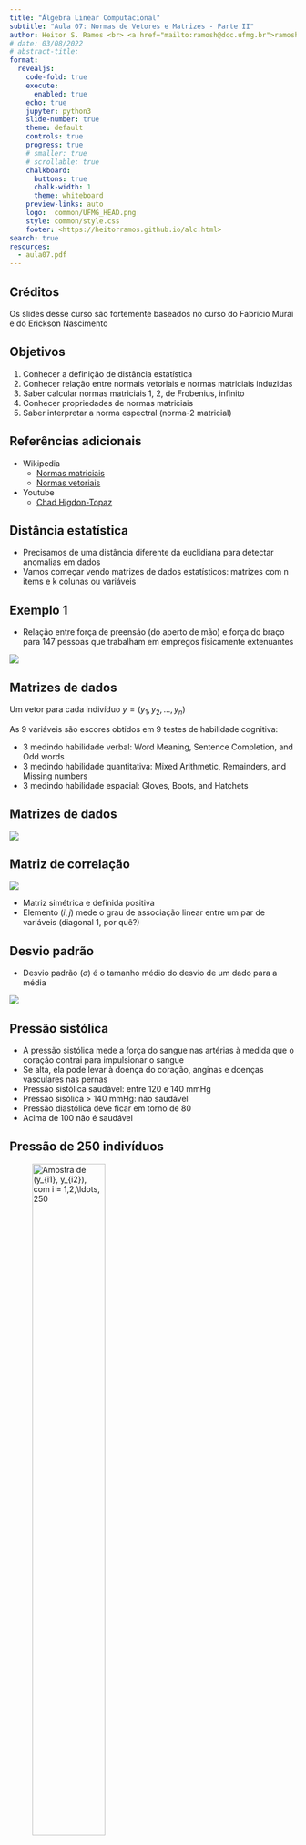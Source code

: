 ```yaml
---
title: "Álgebra Linear Computacional"
subtitle: "Aula 07: Normas de Vetores e Matrizes - Parte II"
author: Heitor S. Ramos <br> <a href="mailto:ramosh@dcc.ufmg.br">ramosh@dcc.ufmg.br</a>
# date: 03/08/2022 
# abstract-title: 
format:
  revealjs: 
    code-fold: true 
    execute: 
      enabled: true
    echo: true
    jupyter: python3
    slide-number: true
    theme: default
    controls: true
    progress: true
    # smaller: true
    # scrollable: true
    chalkboard:
      buttons: true
      chalk-width: 1
      theme: whiteboard
    preview-links: auto
    logo:  common/UFMG_HEAD.png
    style: common/style.css
    footer: <https://heitorramos.github.io/alc.html>
search: true
resources:
  - aula07.pdf
---
```

## Créditos
:::{.callout-important}
Os slides desse curso são fortemente baseados no curso do Fabrício Murai e do Erickson Nascimento
:::

## Objetivos

1. Conhecer a definição de distância estatística
2. Conhecer relação entre normais vetoriais e normas matriciais induzidas
3. Saber calcular normas matriciais 1, 2, de Frobenius, infinito
4. Conhecer propriedades de normas matriciais
5. Saber interpretar a norma espectral (norma-2 matricial)


## Referências adicionais

- Wikipedia
    - [Normas matriciais](https://en.wikipedia.org/wiki/Norm_(mathematics))
    - [Normas vetoriais](https://en.wikipedia.org/wiki/Norm_(mathematics))

- Youtube
    - [Chad Higdon-Topaz](https://youtu.be/UtNPmGw60jg)


## Distância estatística

- Precisamos de uma distância diferente da euclidiana para detectar anomalias em dados
- Vamos começar vendo matrizes de dados estatísticos: matrizes com n items e k colunas ou variáveis

## Exemplo 1 {.scrollable}

- Relação entre força de preensão (do aperto de mão) e força do braço para 147 pessoas que trabalham em empregos fisicamente extenuantes

![](figs/Aula07/ex1.png){fig-align="center"}

## Matrizes de dados
Um vetor para cada indivíduo $y = (y_1,y_2,\ldots,y_n)$

As 9 variáveis são escores obtidos em 9 testes de habilidade cognitiva:

- 3 medindo habilidade verbal: Word Meaning, Sentence Completion, and Odd words
- 3 medindo habilidade quantitativa: Mixed Arithmetic, Remainders, and Missing numbers
- 3 medindo habilidade espacial: Gloves, Boots, and Hatchets 

## Matrizes de dados

![](figs/Aula07/ex2.png){fig-align="center"}

## Matriz de correlação {.scrollable}

![](figs/Aula07/Mcorr.png){fig-align="center"}

- Matriz simétrica e definida positiva
- Elemento $(i,j)$ mede o grau de associação linear entre um par de variáveis (diagonal 1, por quê?)

## Desvio padrão {.scrollable}

- Desvio padrão ($\sigma$) é o tamanho médio do desvio de um dado para a média

![](figs/Aula07/desviopadrao.png){fig-align="center"}

## Pressão sistólica

- A pressão sistólica mede a força do sangue nas artérias à medida que o coração contrai para impulsionar o sangue
- Se alta, ela pode levar à doença do coração, anginas e doenças vasculares nas pernas
- Pressão sistólica saudável: entre 120 e 140 mmHg
- Pressão sisólica > 140 mmHg: não saudável
- Pressão diastólica deve ficar em torno de 80
- Acima de 100 não é saudável

## Pressão de 250 indivíduos

![Amostra de $(y_{i1}, y_{i2})$, com $i = 1,2,\ldots, 250$](figs/Aula07/pressao.png){width="55%" fig-align="center"}


## Médias para referência{.scrollable}

- 250 instâncias do vetor aleatório: $Y = (Y_1, Y_2)$
- Vetor com os valores esperados de cada variável:
$$\mathbb E(Y) = \mathbb E(Y_1,Y_2) = (\mathbb E(Y_1), \mathbb E(Y_2)) = (\mu_1, \mu_2) = \mu$$ 

![](figs/Aula07/pressao.png){width="55%" fig-align="center"}

## Quem está distante do esperado? {.scrollable}

- Centro $\mu = (\mu_1, \mu_2)$ é o perfil esperado ou típico
- Quem está longe do perfil típico? Quem é anômalo?
- Medida baseada na distância euclidiana $d(y_1,y_2) = \sqrt{(y_1-120)^2+ (y_2-80)^2}$
- é razoável?

![](figs/Aula07/distancia_pressao.png){width="55%" fig-align="center"}

## Exagerando um pouco {.scrollable}

- E se o segundo atributo for assim? Fazendo o $\text{aspect/ratio} = 1$.
- Centro $\mu = (\mu_1, \mu_2)$ continua o mesmo
- Mas quem está distante do centro agora? Quem é anômalo?

![](figs/Aula07/pressao2.png){width="55%" fig-align="center"}

## Distantes são óbvios, não?{.scrollable}

- Mas qual é a medida de distância que estamos usando sem ao mesmo perceber?
- Não é a distância euclidiana!

![](figs/Aula07/distancia_pressao2.png){width="55%" fig-align="center"}

## Pontos à igual distância{.scrollable}

- Todos os pontos do círculo estão à igual distância do centro da nuvem de pontos
- Queremos os dois pontos em vermelho à igual distância **ESTATÍSTICA** do centro que os pontos em azul?
- **NÃO!** Pontos vermelhos estão **ESTATISTICAMENTE** muito mais distantes do centro $(\mu_1, \mu_2)$ do que os pontos azuis

![](figs/Aula07/distancia_centro.png){width="55%" fig-align="center"}

## Pontos vermelhos mais distantes{.scrollable}

- Como fazer os pontos vermelhos mais distantes que os pontos azuis?
- Andar poucas unidades na direção norte-sul te leva pra fora da nuvem dos pontos (vira anomalia)
- Precisa andar **MAIS** unidades na direção leste-oeste para sair da nuvem de pontos

![](figs/Aula07/distancia_centro.png){width="55%" fig-align="center"}

## Pontos vermelhos mais distantes{.scrollable}

- Então $N$ unidades euclidianas na direção leste-oeste valem o **MESMO** que $N/k$ na direção norte-sul (onde $k>1$)
- Como achar esse $k$?
- Como equalizar as distâncias?
- **Resposta:**  Medindo distâncias em unidades de **DESVIOS PADRÕES**

![Distância Euclidiana](figs/Aula07/distancia_centro.png){width="55%" fig-align="center"}

## Medida de dispersão

- Desvio padrão DP: um para cada eixo, um para cada atributo
- DP mede quanto, em média, um atributo aleatório desvia-se do seue valor esperado
- Por exemplo, $DP=10$ significa:
    - Em geral, observações desviam-se de 10 unidades em torno do seu valor esperado
    - Às vezes mais de 10 unidades; às vezes menos de 10 unidades
    - Em média, um afastamento de 10 unidades 

## Qual o desvio padrão de cada variável?{.scrollable}

- Centro $\mathbb E(Y) = \mu = (\mu_1, \mu_2) = (120,80)$
- $DP_1 = \sigma_1 = ??$
- $DP_2 = \sigma_2 = ??$

![](figs/Aula07/pressao2.png){width="55%" fig-align="center"}

## Qual o desvio padrão de cada variável?{.scrollable}

- Centro $\mathbb E(Y) = \mu = (\mu_1, \mu_2) = (120,80)$
- $DP_1 = \sigma_1 = 10$
- $DP_2 = \sigma_2 = 2$

![](figs/Aula07/pressao2.png){width="55%" fig-align="center"}

## Distância medida em DP{.scrollable}

- $(\mu_1,\mu_2) = (120,80)$ e $(\sigma_1, \sigma_2) = (10,2)$
- AZUL: afastou-se do centro apenas ao longo do eixo 1 e afastou-se $15$ unidades, ou $1.5\sigma_1$
- VERMELHO: afastou-se do centro apenas ao longo do eixo 2 e afastou-se $15$ unidades ou $7.5\sigma_2$
- o ponto VERMELHO está muito mais distante do centro em termos de DPs
- Mas como fazer com pontos que afastam-se do centro não somente ao longo de um dos eixos?

![](figs/Aula07/distancia_centro.png){width="55%" fig-align="center"}

## Distância medida em DP{.scrollable}

- $(\mu_1,\mu_2) = (120,80)$ e $(\sigma_1, \sigma_2) = (10,2)$
- Andar $n\sigma_1$ ao longo do eixo 1 é EQUIVALENTE a andar $n\sigma_2$ no eixo 2
- Por exemplo, 20 unidades ao longo do eixo 1 (ou $2\sigma_1$) é ESTATISTICAMENTE EQUIVALENTE a 4 unidades ao (ou $2\sigma_2$) longo do eixo 2
![](figs/Aula07/distancia_centro.png){width="55%" fig-align="center"}

## Distância medida em DP{.scrollable}

- Vamos medir o desvio em cada eixo EM UNIDADES DE DESVIO PADRÃO e calcular a distância com esses desvios padronizados
- DESVIO PADRONIZADO ao longo do eixo 1 $$z_1 = \frac{y_1 - \mu_1}{\sigma_1}= \frac{y_1-120}{10}$$
- DESVIO PADRONIZADO ao longo do eixo 2 $$z_2 = \frac{y_2 - \mu_2}{\sigma_2}= \frac{y_2-80}{2}$$
- Distância:

\begin{align} 
d(y_1,y_2) &= \sqrt{z_1^2 + z_2^2} \\
&= \sqrt{\left(\frac{y_1-120}{10}\right)^2 + \left(\frac{y_2-80}{2}\right)^2} \\
&= \sqrt{\left(\frac{y_1-\mu_1}{\sigma_1}\right)^2 + \left(\frac{y_2-\mu_2}{\sigma_2}\right)^2} \\
\end{align}

## Pontos a igual distância{.scrollable}

- NESSA NOVA MÉTRICA, quais os pontos $(y_1, y_2)$ que estão a uma MESMA distância do centro $(\mu_1, \mu_2)$?
- Tome uma distância fixa (por exemplo, 1)
- Eles formam uma ELIPSE centrada em $(\mu_1, \mu_2)$ e com eixos paralelos aos eixos coordenados
![](figs/Aula07/elipse.png){width="100%" fig-align="center"}

$$ d(y, \mu)  = \sqrt{\left(\frac{y_1-120}{10}\right)^2 + \left(\frac{y_2-80}{2}\right)^2} =1 $$


## Tamanho dos eixos{.scrollable}

- Distância $c>0$ do centro: pontos satisfazem a equação
$$ d(y, \mu)  = \sqrt{\left(\frac{y_1-120}{10}\right)^2 + \left(\frac{y_2-80}{2}\right)^2} =c $$
- Os eixos têm comprimentos iguais a $c\sigma_1$ e $c\sigma_2$.
O eixo maior da elipse: variável com maior DP
- Quantas vezes o maior eixo é maior que o eixo menor?
- Se $\sigma_1$ é o maior DP,
$$\frac{\text{eixo maior}}{\text{eixo menor}} = \frac{c\sigma_1}{c\sigma2} = \frac{\sigma1}{\sigma_2}$$ 
- Não depende da distância $c$. Ao variarmos $c$ teremos elipses concêntricas

## Variando a distância{.scrollable}
![Pontos $(y_1, y_2)$ que estão a uma distância $c$ igual a 1, 2, 3 do centro $(\mu_1, \mu_2)$](figs/Aula07/distancias.png){width="80%" fig-align="center"}

## Jogando fora a raiz quadrada{.scrollable}

- Preferimos trabalhar com a distância AO QUADRADO
- Se podemos complicar, por quê simplificar?

\begin{align}
d^2(y,\mu) &= \left(\frac{y_1-\mu_1}{\sigma_1}\right)^2 + \left(\frac{y_2-\mu_2}{\sigma_2}\right)^2 \\
&= \begin{bmatrix}y_1 - \mu_1& y_2- \mu_2\end{bmatrix} \begin{bmatrix}1/\sigma_1^2 & 0 \\ 0 & 1/\sigma_2^2\end{bmatrix}\begin{bmatrix}y_1 - \mu_1 \\ y_2 - \mu_2\end{bmatrix}\\
&= \begin{bmatrix}y_1 - \mu_1& y_2- \mu_2\end{bmatrix} \begin{bmatrix}\sigma_1^2 & 0 \\ 0 & \sigma_2^2\end{bmatrix}^{-1}\begin{bmatrix}y_1 - \mu_1 \\ y_2 - \mu_2\end{bmatrix}\\
&= (y-\mu)^\top \Sigma^{-1}(y-\mu)

\end{align}

## Elipses e distâncias{.scrollable}

-Vimos que 
\begin{align}
d^2(y,\mu) &= \left(\frac{y_1-\mu_1}{\sigma_1}\right)^2 + \left(\frac{y_2-\mu_2}{\sigma_2}\right)^2 \\
&= (y-\mu)^\top \Sigma^{-1}(y-\mu)
\end{align}
onde 
$$ \Sigma = \begin{bmatrix} \sigma_1^2 & 0 \\ 0 & \sigma_2^2\end{bmatrix}$$ 
é a equação de uma elipse centrada em $\mu = (\mu_1, \mu_2)$

- Quando a matriz $\Sigma$ é DIAGONAL com elementos positivos (com as variâncias $\sigma_i$'s), então a elipse tem eixos paralelos aos eixos e o tamanho de cada eixo é proporcional ao $\sigma_i$ da variável associada

## Caso mais realista{.scrollable}

- Variáveis são associadas, não são independentes
- Dizemos que são correlacionadas: redundância da informação
- O valor de uma variável dá informação sobre o valor da outra variável
- Pode-se predizer (com algum erro) uma variável em função da outra

![](figs/Aula07/caso_mais_realista.png){width="55%" fig-align="center"}

## Distância elíptica e não circular{.scrollable}

- Pelo mesmo raciocínio intuitivo que fizemos anteriormente, a ELIPSE abaixo tende a estar a igual distância do perfil esperado $\mathbb E(Y) = \mu = (\mu_1,\mu_2)$
- Pontos estatisticamente equidistantes de $\mu$ NÃO estão mais numa elipse paralela aos eixos
- A elipse está inclinada seguindo a associação entre as variáveis

![](figs/Aula07/caso_mais_realista2.png){width="55%" fig-align="center"}

## Forma quadrática{.scrollable}

- Medida de distância é uma FORMA QUADRÁTICA 
$$ d^2(y,\mu) = (y-\mu)^\top \Sigma^{-1}(y-\mu)$$
- É a memsa expressão matricial de distância que usamos antes MAS...
- ... a matriz \sigma não é mais DIAGONAL

![](figs/Aula07/caso_mais_realista2.png){width="55%" fig-align="center"}

## Quem é $\Sigma$?{.scrollable}

- Medida de distância é uma FORMA QUADRÁTICA 
$$ d^2(y,\mu) = (y-\mu)^\top \Sigma^{-1}(y-\mu)$$
- Matriz $\Sigma$ é uma matriz $2\times 2$ simétrica chamada de matriz de covariância
$$ \Sigma = \begin{bmatrix}\sigma_1^2 & \rho\sigma_1\sigma_2\\ \rho\sigma_1\sigma_2 & \sigma_2^2\end{bmatrix}$$
onde $\rho = \text{Corr}(Y_1, Y_2)$ é o índice de correlação de Pearson entre $Y_1$ e $Y_2$

- Temos sempre $-1 \le \rho \le 1$
- Os elementos fora da diagonal, $\rho\sigma_1\sigma_2$, são chamados de covariância entre $Y_1$ e $Y_2$
- Costumamos escrever $\text{Cov}(Y_1,Y_2) = \rho\sigma_1\sigma_2 = \sigma_{12}$

## Relação entre $\Sigma$ e a elipse{.scrollable}

-  distância é 
$$ d^2(y,\mu) = (y-\mu)^\top \Sigma^{-1}(y-\mu)$$
onde $\Sigma$ é uma matriz $2\times 2$ simétrica dada por
$$ \Sigma = \begin{bmatrix}\sigma_1^2 & \rho\sigma_1\sigma_2\\ \rho\sigma_1\sigma_2 & \sigma_2^2\end{bmatrix}$$
- Pontos equidistantes de $\mu = (\mu_1, \mu_2)$ estão numa elipse
- Eixos da elipse: na direção dos AUTOVETORES da matriz $\Sigma^{-1}$
- O tamanho de cada eixo é proporcional à raiz do AUTOVALOR correspondente

![](figs/Aula07/eigen_cov.png){width="55%" fig-align="center"}

## Autovetor e autovalor de $\Sigma^{-1}${.scrollable}

- Na nossa situação de distância estatística em que usamos a inversa da matriz de covariância como $\Sigma^{-1}$ temos dois resultados especiais:
    - sempre temos dois autovetores ORTOGONAIS entre si
    - autovalores são sempre REAIS e POSTIVOS (e portanto podemos tomar sua raiz ou invertê-los)

## Autovetores de $\Sigma$ e $\Sigma^{-1}$ {.scrollable}

- Os autovetores de $\Sigma$ e $\Sigma^{-1}$ são os mesmos

:::{.callout-note}
## Prova
Suponha que $v$ é autovetor de $\Sigma$ com autovalor $\lambda >0$:
$$\Sigma v = \lambda v$$
$$ \Sigma^{-1}\Sigma v = \Sigma^{-1}
\lambda v$$

ou seja,
$$ v = \lambda\Sigma^{-1} v$$
ou ainda, como $\lambda >0$,
$$ \frac{1}{\lambda}v = \Sigma^{-1}v$$
:::

## Distância estatística em $k$ dimensões{.scrollable}

- Seja $Y = (Y_1, Y_2, \ldots, Y_k)$ um vetor aleatório de dimensão $k$
- Seja $\mu = (\mu_1, \mu_2, \ldots, \mu_k)$ seu VETOR-COLUNA de valores esperados
- Seja $\Sigma$ a matriz $k\times k$ com a covariância $\sigma_{ij} = \rho_{ij}\sigma_i\sigma_j$ onde $\rho_{ij}$ é a correlação entre $Y_i$ e $Y_j$
- Distância estatística:
$$ d^2(y,\mu) = (y-\mu)^\top \Sigma^{-1}(y-\mu)$$

- Pontos equidistantes de $\mu$ formam um elipsóide em $k$ dimensões com eixos nas direções dos autovetores de $\Sigma$ e com tamanhos proporcionais aos seus respectivos autovetores

## Caso 3D

![](figs/Aula07/3D.png){width="100%" fig-align="center"}

## Distância estatística em $k$ dimensões{.scrollable}

- $\Sigma$ é a matriz de covariância $k \times k$ de um vetor aleatório $Y$ de dimensão $k$, temos
    - sempre temos $k$ autovetores **ORTOGONAIS** entre si
    - autovalores são sempre **REAIS** e **POSITIVOS**
- Esta afirmação é consequência do teorema espectral
- Para todo ponto $y$ que não seja o vetor esperado $\mu$, queremos que a distância $d^2(y,\mu)$ seja $>0$
- Uma matriz com essa propriedade é chamada de *positiva definida*

## Norma-S

Seja $S$ uma matriz simétrica e definida positiva

:::{.callout-note}
## Definição Norma-S

$$\Vert x\Vert_S = x^\top S x = \sum_{i,j}x_ix_jS_{ij}$$
:::

## Norma de matrizes

Vamos querer comparar "tamanhos" de matrizes
Como atribuir um tamanho para as matrizes abaixo?

$$\begin{bmatrix}0.1 &&\\ &0.2&\\&&0.3\end{bmatrix}\,  \begin{bmatrix}150 &&\\ &150&\\&&180\end{bmatrix}\, \begin{bmatrix}100 &80&80\\ 90&150&100\\90&100&180\end{bmatrix}$$

## Qual o tamanho? Quem é maior?

$$\begin{bmatrix}1 &&\\ &1&\\&&1\end{bmatrix}\,  \begin{bmatrix}1000 &\\ &1000\end{bmatrix}\, \begin{bmatrix}1.3 &5.9&-1.6\\ 1.7&6.1&9.7\\2.7&9.1&1.2\\-0.4&2.7&2.8\\2.2&7.2&7.9\end{bmatrix}$$

## Norma de Frobenius{.scrollable}
A mais simples de todas:
    - Empilhe as colunas da matriz como um vetor e calcule sua norma L2

$$A = \begin{bmatrix}1.3&5.9&-1.8\\1.7&6.1&9.7\end{bmatrix}$$
$$\Vert A\Vert_F = \sqrt{(1.3)^2+(5.9)^2+(-1.8)^2+(1.7)^2+(6.1)^2+(9.7)^2}$$

$$\Vert A\Vert_F = \sqrt{\sum_{ij}\vert a_{ij}\vert^2}$$

## Frobenius via linha/coluna{.scrollable}

Outras descrições úteis de Frobenius

$$A_{n\times m} = \begin{bmatrix}\vert&\vert&&\vert\\ a_1&a_2&\ldots&a_m\\\vert&\vert&&\vert\end{bmatrix} = \begin{bmatrix}-&b_1^\top&-\\-&b_2^\top&-\\&\vdots&\\ -&b_n^\top&-\end{bmatrix} $$

\begin{align}
\Vert A \Vert_F^2 &= \sum_{ij}\vert a_{ij}\vert^2\\
&= \sum_{j=1}^m \Vert a_j\Vert_2^2\\
&= \sum_{i=1}^n \Vert b_i^\top\Vert_2^2\\ 
&= \text{trace}(A^\top A)
\end{align}

## Normas de matrizes

A norma de uma matriz é uma função $\Vert \star\Vert$ do conjunto de todas as matrizes complexas (de todas as ordens finitas) para $\mathbb R$ que satisfaz as seguintes propriedades

- $\Vert A\Vert \le 0$ e $\Vert A \Vert = 0 \Leftrightarrow A = 0$
- $\Vert \lambda A\Vert = \vert \lambda\vert \Vert A \Vert$ para todos escalar $\lambda$
- $\Vert A + B \Vert \le \Vert A \Vert + \Vert B \Vert$ para matrizes do mesmo tamanho
- **$\Vert AB\Vert \le \Vert A \Vert \Vert B \Vert$ para todas as matriz compatíveis **

## Normas induzidas
- Uma norma qualquer para vetores do $\mathbb R^n$ induz uma norma no espaço das matrizes $m\times n$
- Seja $C$ conjunto dos $x$ em $\mathbb R^n$ tais que $\Vert x \Vert = 1$
- Seja $A$ uma matriz $m\times n$ qualquer, então
$$ \Vert A \Vert = \max_{x\in C}{\Vert Ax\Vert}$$ 

## Interpretação

$\Vert A\Vert$ é a extensão máxima que um vetor em $C$ pode ser "espichado"

![](figs/Aula07/norma_interpretacao.png){width="100%" fig-align="center"}

## Norma espectral (induzida pela norma vetorial euclidiana)

- A norma matricial induzida pela norma vetorial euclidiana é

$$ \Vert A \Vert^2 = \max_{\Vert x\Vert^2 = 1}{\Vert Ax\Vert^2 = \sqrt{\lambda_{\text{max}}}}$$

onde $\lambda_{\text{max}}$ é o maior autovalor tal que $A^\top A-\lambda I$ é singular

